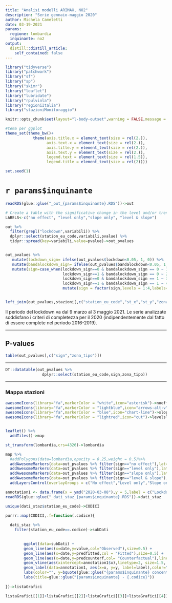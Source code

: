```yaml
---
title: "Analisi modelli ARIMAX, NO2"
description: "Serie gennaio-maggio 2020"
author: Michela Cameletti
date: 03-19-2021
params:
  regione: lombardia
  inquinante: no2
output:
  distill::distill_article:
    self_contained: false
---
```



```r
library("tidyverse")
library("patchwork")
library("sf")
library("sp")
library("skimr")
library("leaflet")
library("lubridate")
library("rpulvinla")
library("regioniItalia")
library("stazioniMonitoraggio")

knitr::opts_chunk$set(layout="l-body-outset",warning = FALSE,message = FALSE,echo=FALSE,fig.height=4,include = TRUE,eval = TRUE)

#tema per ggplot
theme_set(theme_bw()+
            theme(axis.title.x = element_text(size = rel(2.)),
                  axis.text.x = element_text(size = rel(2.)),
                  axis.title.y = element_text(size = rel(2.)),
                  axis.text.y = element_text(size = rel(2.)),
                  legend.text = element_text(size = rel(1.5)),
                  legend.title = element_text(size = rel(2))))

set.seed(1)
```

# `r params$inquinante`  


```r
readRDS(glue::glue("_out_{params$inquinante}.RDS"))->out

# Create a table with the significative change in the level and/or trend slope
LABELS<-c("no effect", "level only","slope only", "level & slope")

out %>%
  filter(grepl("lockdown",variabili)) %>%
  dplyr::select(station_eu_code,variabili,pvalue) %>%
  tidyr::spread(key=variabili,value=pvalue)->out_pvalues


out_pvalues %>%
   mutate(lockdown_sign= ifelse(out_pvalues$lockdown<0.05, 1, 0)) %>%
   mutate(bandalockdown_sign= ifelse(out_pvalues$bandalockdown<0.05, 1, 0)) %>%
   mutate(sign=case_when(lockdown_sign==0 & bandalockdown_sign == 0 ~ 1,
                         lockdown_sign==1 & bandalockdown_sign == 0 ~ 2,
                         lockdown_sign==0 & bandalockdown_sign == 1 ~ 3,
                         lockdown_sign==1 & bandalockdown_sign == 1 ~ 4)) %>%
                         mutate(sign = factor(sign,levels = 1:4,labels=LABELS))->out_pvalues


left_join(out_pvalues,stazioni[,c("station_eu_code","st_x","st_y","zona_tipo")])->out_pvalues
```

Il periodo del lockdown va dal 9 marzo al 3 maggio 2021. Le serie analizzate soddisfano i criteri di completezza per il 2020 (indipendentemente dal fatto di essere complete nel periodo 2016-2019).

---

## P-values


```r
table(out_pvalues[,c("sign","zona_tipo")])
```

---

```r
DT::datatable(out_pvalues %>% 
                dplyr::select(station_eu_code,sign,zona_tipo))
```

---

### Mappa stazioni

```r

awesomeIcons(library="fa",markerColor = "white",icon="asterisk")->noeffect_icon
awesomeIcons(library="fa",markerColor = "lightblue",icon="arrows-alt-v")->levelonly_icon
awesomeIcons(library="fa",markerColor = "blue",icon="chart-line")->slopeonly_icon
awesomeIcons(library="fa",markerColor = "lightred",icon="cut")->levelslope_icon


leaflet() %>%
  addTiles()->map

st_transform(lombardia,crs=4326)->lombardia

map %>%
  #addPolygons(data=lombardia,opacity = 0.25,weight = 0.5)%>%
  addAwesomeMarkers(data=out_pvalues %>% filter(sign=="no effect"),lat=~st_y,lng=~st_x,group = "No effect",icon = noeffect_icon,popup = ~station_eu_code) %>%
  addAwesomeMarkers(data=out_pvalues %>% filter(sign=="level only"),lat=~st_y,lng=~st_x,group="Level only",icon = levelonly_icon,popup = ~station_eu_code) %>%
  addAwesomeMarkers(data=out_pvalues %>% filter(sign=="slope only"),lat=~st_y,lng=~st_x,group="Slope only",icon = slopeonly_icon,popup = ~station_eu_code) %>%
  addAwesomeMarkers(data=out_pvalues %>% filter(sign=="level & slope"),lat=~st_y,lng=~st_x,group="Level & slope",icon = levelslope_icon,popup = ~station_eu_code)%>%
  addLayersControl(overlayGroups = c("No effect","Level only","Slope only","Level & slope"),options = layersControlOptions(collapsed=FALSE))


```


```r
annotation1 <- data.frame(x = ymd("2020-03-08"),y = 5,label = c("Lockdown"))
readRDS(glue::glue("_dati_staz_{params$inquinante}.RDS"))->dati_staz

unique(dati_staz$station_eu_code)->CODICI

purrr::map(CODICI,.f=function(.codice){
  
  dati_staz %>%
    filter(station_eu_code==.codice)->subDati
  

        ggplot(data=subDati) +
        geom_line(aes(x=date,y=value,col="Observed"),size=0.5) +
        geom_line(aes(x=date,y=predfitted,col = "Fitted"),size=0.5) +
        geom_line(aes(x=date,y=predcounterf,col= "Counterfactual"),linetype=2,size=0.5) +
        geom_vline(aes(xintercept=annotation1$x),linetype=2, size=1.5, col="darkgreen") + 
        geom_label(data=annotation1, aes(x=x, y=y, label=label),color="orange", size=6 , angle=45, fontface="bold") +
        labs(color="", y=bquote(glue::glue("{params$inquinante} concentration (" ~ mu ~ g/m^3 ~ ")")))+
        labs(title=glue::glue("{params$inquinante} - {.codice}"))
        
})->listaGrafici 
```

```r
listaGrafici[[1]]+listaGrafici[[2]]+listaGrafici[[3]]+listaGrafici[[4]]+plot_layout(ncol=2,nrow=2)
```
